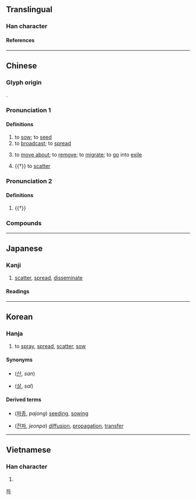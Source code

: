 {{character info}}
==Translingual==

===Han character===
{{Han char|rn=64|rad=手|as=12|sn=15|four=52069|canj=QHDW|ids=⿰扌番}}

====References====
{{Han ref|kx=0456.150|dkj=12747|dj=0805.110|hdz=31960.120|uh=64AD}}

----

==Chinese==

===Glyph origin===
{{Han etym}}
{{Han compound|手|alt1=扌|番|ls=psc|c1=s|t1=hand|c2=p}}.

===Pronunciation 1===
{{zh-forms|ss=抪}}
{{zh-pron
|m=播
|m-s=bo4
|dg=бә1
|c=bo3
|h=pfs=po/pô;gd=bo4
|h_note=po - used in {{zh-l|*廣播}}
|j=be1
|md=bó̤/buó
|md_note=bó̤ - literary; buó - vernacular
|mn=ml,jj,tw:pò͘/twv:pò
|mn-t=bua3
|w=1pu
|mc=y
|oc=y
|ma=Zh-bō.oga
|cat=v
}}

====Definitions====
{{zh-hanzi}}

# to [[sow]]; to [[seed]]
# to [[broadcast]]; to [[spread]]
# {{lb|zh|literary}} to [[move about]]; to [[remove]]; to [[migrate]]; to [[go]] into [[exile]]
# {{†}} to [[scatter]]

===Pronunciation 2===
{{zh-forms}}
{{zh-pron
|m=bǒ
|cat=
}}

====Definitions====
{{zh-hanzi}}

# {{†}} {{zh-alt-form|簸|[[toss]] [[up and down]]}}

===Compounds===
{{zh-der|一級傳播|主播|乘輿播越|乘輿播遷|二手傳播|人際傳播|傳播|傳播功能|傳播媒體|傳播學|傳播界|傳播者|傳播衛星|公眾傳播|受播者|口語傳播|圖文傳播|大眾傳播|太空傳播|實況轉播|導播|小廣播|展播|廣播|廣播劇|廣播段|廣播界|廣播節|廣播節目|廣播系統|廣播網|廣播電臺|掀風播浪|掂斤播兩|插播|搬斤播兩|撒播|撒播機|播亂|播出|播出頻道|播名天下|播土揚塵|播報|播報員|播州|播幅|播弄|播惡遺臭|播揚|播放|播散|播敷|播映|播棄|播流|播發|播種|播種機|播糠眯目|播蕩|播越|播越失據|播送|播遷|播郎鼓|播音|播音員|收播|散播|文字傳播|春播|有線廣播|條播|流播|直接廣播|直播|直播衛星|直播電視|短波廣播|視聽傳播|秋播|立體廣播|耬播|聯播|聲名遠播|衛星轉播|試播|調幅廣播|調頻廣播|轉播|轉播站|逋播|遠播|選播|配置廣播|醜聲遠播|重播|開播|顛播|飛播|首播|點播|播棋:mancala}}

{{zh-cat|Intermediate}}

----

==Japanese==

===Kanji===
{{ja-kanji|grade=|rs=手12}}

# [[scatter]], [[spread]], [[disseminate]]

====Readings====
{{ja-readings
|goon=は
|kanon=は
|kanyoon=はん, ばん
|kun=ま-く
|nanori=はり
}}

----

==Korean==

===Hanja===
{{ko-hanja|뿌리다|뿌릴|파}}

# to [[spray]], [[spread]], [[scatter]], [[sow]]

====Synonyms====
* {{l|ko|散}} ([[산]], ''san'')
* {{l|ko|撒}} ([[살]], ''sal'')

====Derived terms====
* {{l|ko|播種}} ([[파종]], ''pajong'') [[seed]]ing, [[sow]]ing
* {{l|ko|傳播}} ([[전파]], ''jeonpa'') [[diffusion]], [[propagation]], [[transfer]]

[[Category:Hanja readings|파]]

----

==Vietnamese==

===Han character===
{{vi-readings|rs=手12|reading=[[vá]], [[bá]], [[bạ]], [[phăng]], [[vả]], [[vớ]], [[bợ]]}}

# {{rfdef|vi|sort=手12}}

{{cln|vi|Han tu}}